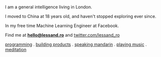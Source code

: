I am a general intelligence living in London. 

I moved to China at 18 years old, and haven't stopped exploring ever since. 

In my free time Machine Learning Engineer at Facebook.  

Find me at **hello@lessand.ro** and [twitter.com/lessand_ro](https://twitter.com/lessand_ro)

[programming](/tags/programming) . [building products](/tags/building-products) . [speaking mandarin](/tags/speaking-mandarin) . [playing music](/tags/playing-music) . [meditation](/tags/meditation)
